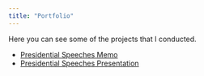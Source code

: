 ```yaml
---
title: "Portfolio"
---
```


Here you can see some of the projects that I conducted.

<ul> 
  <li><a href="/portfolio/Research Project Report.html" target="_blank">Presidential Speeches Memo</a></li>
  <li><a href="/portfolio/Research Project Presentation.html" target="_blank">Presidential Speeches Presentation</a></li>
  </li>